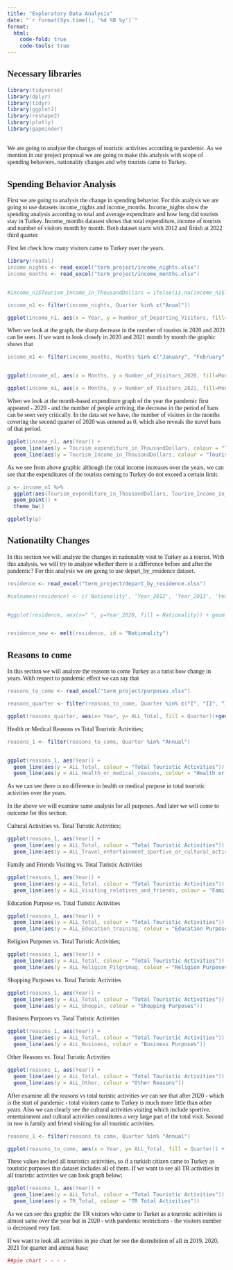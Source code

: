 ```yaml
---
title: "Exploratory Data Analysis" 
date: "`r format(Sys.time(), '%d %B %y')`"
format:
  html:
    code-fold: true
    code-tools: true
---
```


```{=html}
<style>
body {
  font-family: Calibri;
}
pre {
  color: #708090
}

</style>
```
## Necessary libraries

```r

library(tidyverse)
library(dplyr)
library(tidyr)
library(ggplot2)
library(reshape2)
library(plotly)
library(gapminder)


```

## 

We are going to analyze the changes of touristic activities according to pandemic. As we mention in our project proposal we are going to make this analysis with scope of spending behaviors, nationality changes and why tourists came to Turkey.

## Spending Behavior Analysis

First we are going to analysis the change in spending behavior. For this analysis we are going to use datasets income_nights and income_months. Income_nights show the spending analysis according to total and average expenditure and how long did tourists stay in Turkey. Income_months datasest shows that total expenditure, income of tourists and number of visitors month by month. Both dataset starts with 2012 and finish at 2022 third quarter.

First let check how many visitors came to Turkey over the years. 
```r

library(readxl)
income_nights <- read_excel("term_project/income_nights.xlsx")
income_months <- read_excel("term_project/income_months.xlsx")


#income_n1$Tourism_Income_in_ThousandDollars = ifelse(is.na(income_n1$Tourism_Income_in_ThousandDollars), ave(income_n1$Tourism_Income_in_ThousandDollars, FUN = function(x) mean(x, na.rm = TRUE)), income_n1$Tourism_Income_in_ThousandDollars)# deneme amaçlı 2022 annual değeri doldurma fonksiyonu ? 

income_n1 <- filter(income_nights, Quarter %in% c("Anual"))

ggplot(income_n1, aes(x = Year, y = Number_of_Departing_Visitors, fill=Year)) + geom_bar(stat = "identity" )

```

When we look at the graph, the sharp decrease in the number of tourists in 2020 and 2021 can be seen. If we want to look closely in 2020 and 2021 month by month the graphic shows that  

```r

income_m1 <- filter(income_months, Months %in% c("January", "February", "March", "April", "May", "June", "July", "August","September","October","November","December"))


ggplot(income_m1, aes(x = Months, y = Number_of_Visitors_2020, fill=Months)) + geom_bar(stat = "identity")

ggplot(income_m1, aes(x = Months, y = Number_of_Visitors_2021, fill=Months)) + geom_bar(stat = "identity" )


```

When we look at the month-based expenditure graph of the year the pandemic first appeared - 2020 - and the number of people arriving, the decrease in the period of bans can be seen very critically. In the data set we have, the number of visitors in the months covering the second quarter of 2020 was entered as 0, which also reveals the travel bans of that period.


```r

ggplot(income_n1, aes(Year)) + 
  geom_line(aes(y = Tourism_expenditure_in_ThousandDollars, colour = "Tourism expenditure in ThousandDollars")) + 
  geom_line(aes(y = Tourism_Income_in_ThousandDollars, colour = "Tourism Income in ThousandDollars"))

```
As we see from above graphic although the total income increases over the years, we can see that the expenditures of the tourists coming to Turkey do not exceed a certain limit. 


```r
 
p <- income_n1 %>%
  ggplot(aes(Tourism_expenditure_in_ThousandDollars, Tourism_Income_in_ThousandDollars, size = Year, color = Year)) + 
  geom_point() + 
  theme_bw()

ggplotly(p)

```


## Nationatilty Changes

In this section we will analyze the changes in nationality visit to Turkey as a tourist. With this analysis, we will try to analyze whether there is a difference before and after the pandemic? For this analysis we are going to use depart_by_residence dataset.



```r


residence <- read_excel("term_project/depart_by_residence.xlsx")

#colnames(residence) <- c('Nationality', 'Year_2012', 'Year_2013', 'Year_2014', 'Year_2015', 'Year_2015', 'Year_2016', 'Year_2017', 'Year_2018', 'Year_2019',  'Year_2020', 'Year_2021')


#ggplot(residence, aes(x=" ", y=Year_2020, fill = Nationality)) + geom_bar(stat = "identity")


residence_new <- melt(residence, id = "Nationality")

```

## Reasons to come

In this section we will analyze the reasons to come Turkey as a turist how change in years. With respect to pandemic effect we can say that

```r

reasons_to_come <- read_excel("term_project/purposes.xlsx")

reasons_quarter <- filter(reasons_to_come, Quarter %in% c("I", "II", "III", "IV"))

ggplot(reasons_quarter, aes(x= Year, y= ALL_Total, fill = Quarter))+geom_boxplot()

```


Health or Medical Reasons vs Total Touristic Activities; 

```r


reasons_1 <- filter(reasons_to_come, Quarter %in% "Annual")


ggplot(reasons_1, aes(Year)) + 
  geom_line(aes(y = ALL_Total, colour = "Total Touristic Activities")) + 
  geom_line(aes(y = ALL_Health_or_medical_reasons, colour = "Health or Medical Reasons"))


```



As we can see there is no difference in health or medical purpose in total touristic activities over the years. 

In the above we will examine same analysis for all purposes. And later we will come to outcome for this section.



Cultural Activities vs. Total Turistic Activities; 
```r

ggplot(reasons_1, aes(Year)) + 
  geom_line(aes(y = ALL_Total, colour = "Total Touristic Activities")) + 
  geom_line(aes(y = ALL_Travel_entertainment_sportive_or_cultural_activities, colour = "Cultural Activites"))

```


Family and Friends Visiting vs. Total Turistic Activities
```r

ggplot(reasons_1, aes(Year)) + 
  geom_line(aes(y = ALL_Total, colour = "Total Touristic Activities")) + 
  geom_line(aes(y = ALL_Visiting_relatives_and_friends, colour = "Family and Friends Visiting"))

```


Education Purpose vs. Total Turistic Activities
```r

ggplot(reasons_1, aes(Year)) + 
  geom_line(aes(y = ALL_Total, colour = "Total Touristic Activities")) + 
  geom_line(aes(y = ALL_Education_training, colour = "Education Purpose"))

```


Religion Purposes vs. Total Turistic Activities;

```r

ggplot(reasons_1, aes(Year)) + 
  geom_line(aes(y = ALL_Total, colour = "Total Touristic Activities")) + 
  geom_line(aes(y = ALL_Religion_Pilgrimag, colour = "Religion Purposes"))

```


Shopping Purposes vs. Total Turistic Activities
```r

ggplot(reasons_1, aes(Year)) + 
  geom_line(aes(y = ALL_Total, colour = "Total Touristic Activities")) + 
  geom_line(aes(y = ALL_Shoppin, colour = "Shopping Purposes"))

```


Business Purposes vs. Total Turistic Activities
```r

ggplot(reasons_1, aes(Year)) + 
  geom_line(aes(y = ALL_Total, colour = "Total Touristic Activities")) + 
  geom_line(aes(y = ALL_Business, colour = "Business Purposes"))

```


Other Reasons vs. Total Turistic Activities
```r

ggplot(reasons_1, aes(Year)) + 
  geom_line(aes(y = ALL_Total, colour = "Total Touristic Activities")) + 
  geom_line(aes(y = ALL_Other, colour = "Other Reasons"))

```


After examine all the reasons vs total turistic activities we can see that after 2020 - which is the start of pandemic - total visitors came to Turkey is much more little than other years. 
Also we can clearly see the cultural activities visiting which include sportive, entertainment and cultural activities constitutes a very large part of the total visit. Second in row is family and friend visiting for all touristic activities. 

```r
reasons_1 <- filter(reasons_to_come, Quarter %in% "Annual")

ggplot(reasons_to_come, aes(x = Year, y= ALL_Total, fill = Quarter)) + geom_bar(stat = "identity", position = "dodge")

```


These values inclued all touristics acitivities, so if a turkish citizen came to Turkey as touristic purposes this dataset includes all of them. If we want to see all TR activities in all touristic activities we can look graph below; 


```r

ggplot(reasons_1, aes(Year)) + 
  geom_line(aes(y = ALL_Total, colour = "Total Touristic Activities")) + 
  geom_line(aes(y = TR_Total, colour = "TR Total Activities"))

```

As we can see this graphic the TR visitors who came to Turket as a touristic acitivities is almost same over the year but in 2020 - with pandemic restrictions - the visitors number is decreased very fast. 



If we want to look all activities in pie chart for see the distrubition of all in 2019, 2020, 2021 for quarter and annual base; 

```r

##pie chart - - - - 


```







